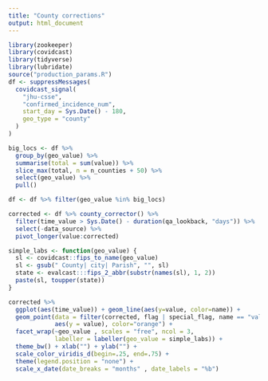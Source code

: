 ```yaml
---
title: "County corrections"
output: html_document
---
```


```r
library(zookeeper)
library(covidcast)
library(tidyverse)
library(lubridate)
source("production_params.R")
df <- suppressMessages(
  covidcast_signal(
    "jhu-csse",
    "confirmed_incidence_num",
    start_day = Sys.Date() - 180,
    geo_type = "county"
  )
)

big_locs <- df %>% 
  group_by(geo_value) %>%
  summarise(total = sum(value)) %>%
  slice_max(total, n = n_counties + 50) %>% 
  select(geo_value) %>%
  pull()

df <- df %>% filter(geo_value %in% big_locs)

corrected <- df %>% county_corrector() %>%
  filter(time_value > Sys.Date() - duration(qa_lookback, "days")) %>%
  select(-data_source) %>%
  pivot_longer(value:corrected)

simple_labs <- function(geo_value) {
  sl <- covidcast::fips_to_name(geo_value)
  sl <- gsub(" County| city| Parish", "", sl)
  state <- evalcast:::fips_2_abbr(substr(names(sl), 1, 2))
  paste(sl, toupper(state))
}
```

```r
corrected %>% 
  ggplot(aes(time_value)) + geom_line(aes(y=value, color=name)) +
  geom_point(data = filter(corrected, flag | special_flag, name == "value"), 
             aes(y = value), color="orange") +
  facet_wrap(~geo_value , scales = "free", ncol = 3, 
             labeller = labeller(geo_value = simple_labs)) +
  theme_bw() + xlab("") + ylab("") +
  scale_color_viridis_d(begin=.25, end=.75) + 
  theme(legend.position = "none") +
  scale_x_date(date_breaks = "months" , date_labels = "%b")
```



